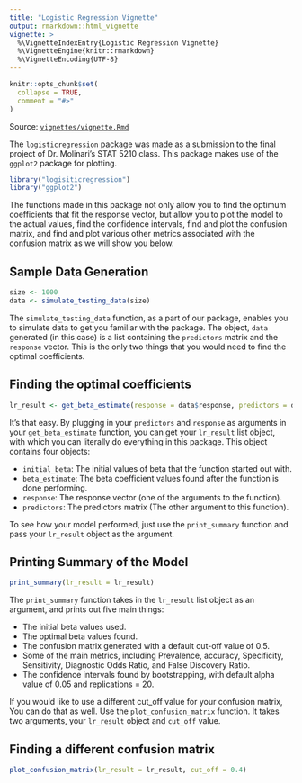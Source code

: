 ```yaml
---
title: "Logistic Regression Vignette"
output: rmarkdown::html_vignette
vignette: >
  %\VignetteIndexEntry{Logistic Regression Vignette}
  %\VignetteEngine{knitr::rmarkdown}
  %\VignetteEncoding{UTF-8}
---
```


```r
knitr::opts_chunk$set(
  collapse = TRUE,
  comment = "#>"
)
```

Source: [`vignettes/vignette.Rmd`](git@github.com:Sakshamgoel/test.git)

The `logisticregression` package was made as a submission to the final project of Dr. Molinari's STAT 5210 class. This package makes use of the `ggplot2` package for plotting.

```r
library("logisiticregression")
library("ggplot2")
```

The functions made in this package not only allow you to find the optimum coefficients that fit the response vector, but allow you to plot the model to the actual values, find the confidence intervals, find and plot the confusion matrix, and find and plot various other metrics associated with the confusion matrix as we will show you below.

## Sample Data Generation
```r
size <- 1000
data <- simulate_testing_data(size)
```

The `simulate_testing_data` function, as a part of our package, enables you to simulate data to get you familiar with the package. The object, `data` generated (in this case) is a list containing the `predictors` matrix and the `response` vector. This is the only two things that you would need to find the optimal coefficients.

## Finding the optimal coefficients
```r
lr_result <- get_beta_estimate(response = data$response, predictors = data$predictors)
```

It's that easy. By plugging in your `predictors` and `response` as arguments in your `get_beta_estimate` function, you can get your `lr_result` list object, with which you can literally do everything in this package. This object contains four objects:

- `initial_beta`: The initial values of beta that the function started out with.
- `beta_estimate`: The beta coefficient values found after the function is done performing.
- `response`: The response vector (one of the arguments to the function).
- `predictors`: The predictors matrix (The other argument to this function).

To see how your model performed, just use the `print_summary` function and pass your `lr_result` object as the argument.

## Printing Summary of the Model
```r
print_summary(lr_result = lr_result)
```

The `print_summary` function takes in the `lr_result` list object as an argument, and prints out five main things:

- The initial beta values used.
- The optimal beta values found.
- The confusion matrix generated with a default cut-off value of 0.5.
- Some of the main metrics, including Prevalence, accuracy, Specificity, Sensitivity, Diagnostic Odds Ratio, and False Discovery Ratio.
- The confidence intervals found by bootstrapping, with default alpha value of 0.05 and replications = 20.


If you would like to use a different cut_off value for your confusion matrix, You can do that as well. Use the `plot_confusion_matrix` function. It takes two arguments, your `lr_result` object and `cut_off` value.

## Finding a different confusion matrix
```r
plot_confusion_matrix(lr_result = lr_result, cut_off = 0.4)
```
